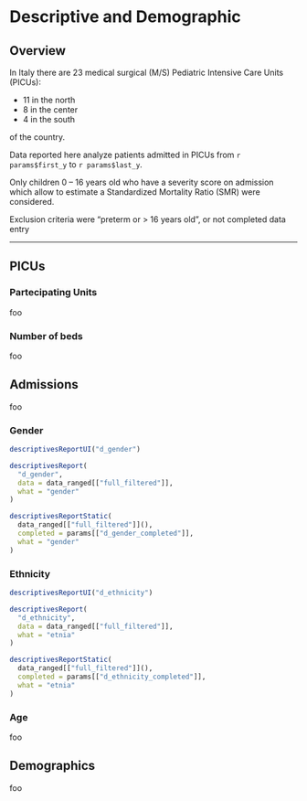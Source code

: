 # Descriptive and Demographic {#descriptives .tabset .tabset-fade .tabset-pills}

## Overview {-}

In Italy there are 23 medical surgical (M/S) Pediatric Intensive Care Units (PICUs):

- 11 in the north
- 8 in the center
- 4 in the south

of the country.

Data reported here analyze patients admitted in PICUs from
`r params$first_y` to `r params$last_y`.

Only children 0 -- 16 years old who have a severity score on admission
which allow to estimate a Standardized Mortality Ratio (SMR) were
considered.

Exclusion criteria were "preterm or > 16 years old", or not completed
data entry

---

## PICUs {.tabset .tabset-dropdown}

### Partecipating Units

foo

### Number of beds

foo











## Admissions {.tabset .tabset-dropdown}

foo




### Gender

```{r, eval=!params$export}
descriptivesReportUI("d_gender")
```

```{r, context = "server", eval=!params$export}
descriptivesReport(
  "d_gender",
  data = data_ranged[["full_filtered"]],
  what = "gender"
)
```

```{r, context = "server", eval=params$export, fig.height=11}
descriptivesReportStatic(
  data_ranged[["full_filtered"]](),
  completed = params[["d_gender_completed"]],
  what = "gender"
)
```







### Ethnicity

```{r, eval=!params$export}
descriptivesReportUI("d_ethnicity")
```

```{r, context = "server", eval=!params$export}
descriptivesReport(
  "d_ethnicity",
  data = data_ranged[["full_filtered"]],
  what = "etnia"
)
```

```{r, context = "server", eval=params$export, fig.height=11}
descriptivesReportStatic(
  data_ranged[["full_filtered"]](),
  completed = params[["d_ethnicity_completed"]],
  what = "etnia"
)
```






### Age

foo




















## Demographics {.tabset .tabset-dropdown}

foo
